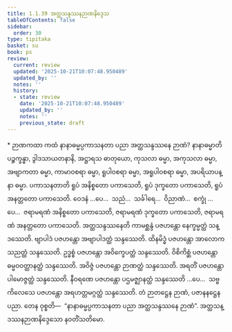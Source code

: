 ```yaml
---
title: 1.1.39 အတ္ထသန္ဒဿနဉာဏနိဒ္ဒေသ
tableOfContents: false
sidebar:
  order: 30
type: tipitaka
basket: su
book: ps
review:
  current: review
  updated: '2025-10-21T10:07:48.950489'
  updated_by: ''
  notes: ''
  history:
  - state: review
    date: '2025-10-21T10:07:48.950489'
    updated_by: ''
    notes: ''
    previous_state: draft
---
```



<DynamicBreadcrumb />


<ReviewStatus review={frontmatter.review} showDetails={true} />

<HypothesisAnnotation frontmatter={frontmatter} />

<Paragraph type="center" book="ps">
* ဉာဏကထာ
</Paragraph>


<Division number="90" book="ps" e="ch" v="26" p="101">

<Paragraph number="594" book="ps">
ကထံ နာနာဓမ္မပ္ပကာသနတာ ပညာ အတ္ထသန္ဒဿနေ ဉာဏံ? <Emphasis>နာနာဓမ္မာ</Emphasis>တိ ပဉ္စက္ခန္ဓာ, ဒွါဒသာယတနာနိ, အဋ္ဌာရသ ဓာတုယော, ကုသလာ ဓမ္မာ, အကုသလာ ဓမ္မာ, အဗျာကတာ ဓမ္မာ, ကာမာဝစရာ ဓမ္မာ, ရူပါဝစရာ ဓမ္မာ, အရူပါဝစရာ ဓမ္မာ, အပရိယာပန္နာ ဓမ္မာ.
</Paragraph>

<Paragraph number="595" book="ps">
<Emphasis>ပကာသနတာ</Emphasis>တိ ရူပံ အနိစ္စတော ပကာသေတိ, ရူပံ ဒုက္ခတော ပကာသေတိ, ရူပံ အနတ္တတော ပကာသေတိ. ဝေဒနံ …ပေ…  သညံ…  သင်္ခါရေ…  ဝိညာဏံ…  စက္ခုံ …ပေ…  ဇရာမရဏံ အနိစ္စတော ပကာသေတိ, ဇရာမရဏံ ဒုက္ခတော ပကာသေတိ, ဇရာမရဏံ အနတ္တတော ပကာသေတိ.
</Paragraph>

<Paragraph number="596" book="ps">
<Emphasis>အတ္ထသန္ဒဿနေ</Emphasis>တိ ကာမစ္ဆန္ဒံ ပဇဟန္တော နေက္ခမ္မတ္ထံ သန္ဒဿေတိ. ဗျာပါဒံ ပဇဟန္တော အဗျာပါဒတ္ထံ သန္ဒဿေတိ. ထိနမိဒ္ဓံ ပဇဟန္တော အာလောကသညတ္ထံ သန္ဒဿေတိ. ဥဒ္ဓစ္စံ ပဇဟန္တော အဝိက္ခေပတ္ထံ သန္ဒဿေတိ. ဝိစိကိစ္ဆံ ပဇဟန္တော ဓမ္မဝဝတ္ထာနတ္ထံ သန္ဒဿေတိ. အဝိဇ္ဇံ ပဇဟန္တော ဉာဏတ္ထံ သန္ဒဿေတိ. အရတိံ ပဇဟန္တော ပါမောဇ္ဇတ္ထံ သန္ဒဿေတိ. နီဝရဏေ ပဇဟန္တော ပဌမဇ္ဈာနတ္ထံ သန္ဒဿေတိ …ပေ…  သဗ္ဗကိလေသေ ပဇဟန္တော အရဟတ္တမဂ္ဂတ္ထံ သန္ဒဿေတိ. တံ ဉာတဋ္ဌေန ဉာဏံ, ပဇာနနဋ္ဌေန ပညာ. တေန ဝုစ္စတိ—  “နာနာဓမ္မပ္ပကာသနတာ ပညာ အတ္ထသန္ဒဿနေ ဉာဏံ”.

</Paragraph>
</Division>

<Paragraph number="597" type="center" book="ps">
အတ္ထသန္ဒဿနဉာဏနိဒ္ဒေသော နဝတိံသတိမော.
</Paragraph>